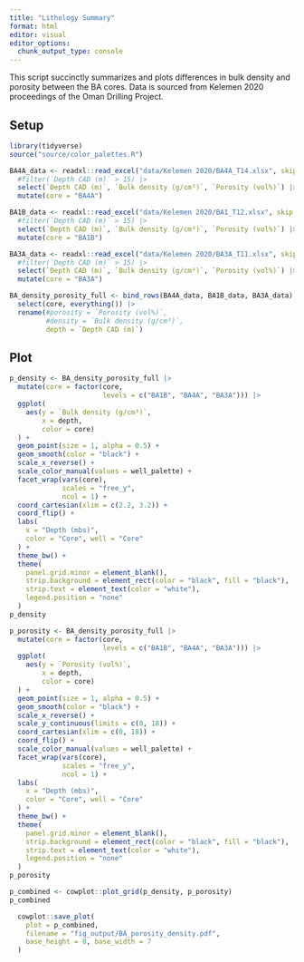 ```yaml
---
title: "Lithology Summary"
format: html
editor: visual
editor_options: 
  chunk_output_type: console
---
```


This script succinctly summarizes and plots differences in bulk density and porosity between the BA cores. Data is sourced from Kelemen 2020 proceedings of the Oman Drilling Project.

## Setup

```r
library(tidyverse)
source("source/color_palettes.R")
```

```r
BA4A_data <- readxl::read_excel("data/Kelemen 2020/BA4A_T14.xlsx", skip = 2) |> 
  #filter(`Depth CAD (m)` > 15) |> 
  select(`Depth CAD (m)`, `Bulk density (g/cm³)`, `Porosity (vol%)`) |> 
  mutate(core = "BA4A")

BA1B_data <- readxl::read_excel("data/Kelemen 2020/BA1_T12.xlsx", skip = 2) |> 
  #filter(`Depth CAD (m)` > 15) |> 
  select(`Depth CAD (m)`, `Bulk density (g/cm³)`, `Porosity (vol%)`) |>
  mutate(core = "BA1B")

BA3A_data <- readxl::read_excel("data/Kelemen 2020/BA3A_T11.xlsx", skip = 2) |> 
  #filter(`Depth CAD (m)` > 15) |> 
  select(`Depth CAD (m)`, `Bulk density (g/cm³)`, `Porosity (vol%)`) |> 
  mutate(core = "BA3A")

BA_density_porosity_full <- bind_rows(BA4A_data, BA1B_data, BA3A_data) |> 
  select(core, everything()) |> 
  rename(#porosity = `Porosity (vol%)`,
         #density = `Bulk density (g/cm³)`,
         depth = `Depth CAD (m)`)

```

## Plot

```r
p_density <- BA_density_porosity_full |> 
  mutate(core = factor(core, 
                       levels = c("BA1B", "BA4A", "BA3A"))) |> 
  ggplot(
    aes(y = `Bulk density (g/cm³)`,
        x = depth,
        color = core)
  ) +
  geom_point(size = 1, alpha = 0.5) +
  geom_smooth(color = "black") +
  scale_x_reverse() +
  scale_color_manual(values = well_palette) +
  facet_wrap(vars(core), 
             scales = "free_y",
             ncol = 1) +
  coord_cartesian(xlim = c(2.2, 3.2)) +
  coord_flip() +
  labs(
    x = "Depth (mbs)",
    color = "Core", well = "Core"
  ) +
  theme_bw() +
  theme(
    panel.grid.minor = element_blank(),
    strip.background = element_rect(color = "black", fill = "black"),
    strip.text = element_text(color = "white"),
    legend.position = "none"
  )
p_density

p_porosity <- BA_density_porosity_full |> 
  mutate(core = factor(core, 
                       levels = c("BA1B", "BA4A", "BA3A"))) |> 
  ggplot(
    aes(y = `Porosity (vol%)`,
        x = depth,
        color = core)
  ) +
  geom_point(size = 1, alpha = 0.5) +
  geom_smooth(color = "black") +
  scale_x_reverse() +
  scale_y_continuous(limits = c(0, 18)) +
  coord_cartesian(xlim = c(0, 18)) +
  coord_flip() +
  scale_color_manual(values = well_palette) +
  facet_wrap(vars(core), 
             scales = "free_y",
             ncol = 1) +
  labs(
    x = "Depth (mbs)",
    color = "Core", well = "Core"
  ) +
  theme_bw() +
  theme(
    panel.grid.minor = element_blank(),
    strip.background = element_rect(color = "black", fill = "black"),
    strip.text = element_text(color = "white"),
    legend.position = "none"
  )
p_porosity

p_combined <- cowplot::plot_grid(p_density, p_porosity)
p_combined

  cowplot::save_plot(
    plot = p_combined,
    filename = "fig_output/BA_porosity_density.pdf",
    base_height = 8, base_width = 7
  )
```
